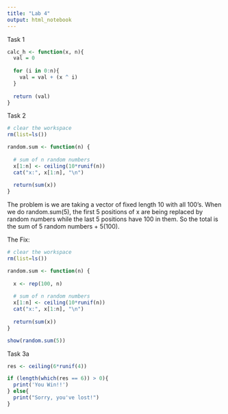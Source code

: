 ```yaml
---
title: "Lab 4"
output: html_notebook
---
```


Task 1

```r
calc_h <- function(x, n){
  val = 0
  
  for (i in 0:n){
    val = val + (x ^ i)
  }
  
  return (val)
}
```

Task 2

```r
# clear the workspace
rm(list=ls())

random.sum <- function(n) {
  
  # sum of n random numbers
  x[1:n] <- ceiling(10*runif(n))
  cat("x:", x[1:n], "\n")
  
  return(sum(x))
}
```

The problem is we are taking a vector of fixed length 10 with all 100's. When we do random.sum(5), the first 5 positions of x are being replaced by random numbers while the last 5 positions have 100 in them. So the total is the sum of 5 random numbers + 5(100).

The Fix:

```r
# clear the workspace
rm(list=ls())

random.sum <- function(n) {
  
  x <- rep(100, n)
  
  # sum of n random numbers
  x[1:n] <- ceiling(10*runif(n))
  cat("x:", x[1:n], "\n")
  
  return(sum(x))
}
```

```r
show(random.sum(5))
```

Task 3a

```r
res <- ceiling(6*runif(4))

if (length(which(res == 6)) > 0){
  print('You Win!!')
} else{
  print("Sorry, you've lost!")
}
```
